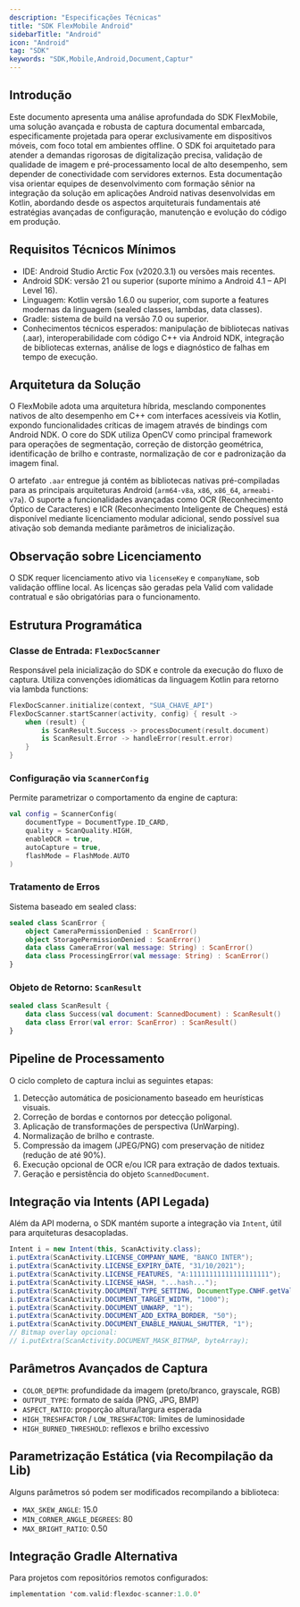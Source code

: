 ```yaml
---
description: "Especificações Técnicas"
title: "SDK FlexMobile Android"
sidebarTitle: "Android"
icon: "Android"
tag: "SDK"
keywords: "SDK,Mobile,Android,Document,Captur"
---
```


## Introdução

Este documento apresenta uma análise aprofundada do SDK FlexMobile, uma solução avançada e robusta de captura documental embarcada, especificamente projetada para operar exclusivamente em dispositivos móveis, com foco total em ambientes offline. O SDK foi arquitetado para atender a demandas rigorosas de digitalização precisa, validação de qualidade de imagem e pré-processamento local de alto desempenho, sem depender de conectividade com servidores externos. Esta documentação visa orientar equipes de desenvolvimento com formação sênior na integração da solução em aplicações Android nativas desenvolvidas em Kotlin, abordando desde os aspectos arquiteturais fundamentais até estratégias avançadas de configuração, manutenção e evolução do código em produção.

## Requisitos Técnicos Mínimos

- IDE: Android Studio Arctic Fox (v2020.3.1) ou versões mais recentes.
- Android SDK: versão 21 ou superior (suporte mínimo a Android 4.1 – API Level 16).
- Linguagem: Kotlin versão 1.6.0 ou superior, com suporte a features modernas da linguagem (sealed classes, lambdas, data classes).
- Gradle: sistema de build na versão 7.0 ou superior.
- Conhecimentos técnicos esperados: manipulação de bibliotecas nativas (.aar), interoperabilidade com código C\+\+ via Android NDK, integração de bibliotecas externas, análise de logs e diagnóstico de falhas em tempo de execução.

## Arquitetura da Solução

O FlexMobile adota uma arquitetura híbrida, mesclando componentes nativos de alto desempenho em C\+\+ com interfaces acessíveis via Kotlin, expondo funcionalidades críticas de imagem através de bindings com Android NDK. O core do SDK utiliza OpenCV como principal framework para operações de segmentação, correção de distorção geométrica, identificação de brilho e contraste, normalização de cor e padronização da imagem final.

O artefato `.aar` entregue já contém as bibliotecas nativas pré-compiladas para as principais arquiteturas Android (`arm64-v8a`, `x86`, `x86_64`, `armeabi-v7a`). O suporte a funcionalidades avançadas como OCR (Reconhecimento Óptico de Caracteres) e ICR (Reconhecimento Inteligente de Cheques) está disponível mediante licenciamento modular adicional, sendo possível sua ativação sob demanda mediante parâmetros de inicialização.

## Observação sobre Licenciamento

O SDK requer licenciamento ativo via `licenseKey` e `companyName`, sob validação offline local. As licenças são geradas pela Valid com validade contratual e são obrigatórias para o funcionamento.

## Estrutura Programática

### Classe de Entrada: `FlexDocScanner`

Responsável pela inicialização do SDK e controle da execução do fluxo de captura. Utiliza convenções idiomáticas da linguagem Kotlin para retorno via lambda functions:

```kotlin
FlexDocScanner.initialize(context, "SUA_CHAVE_API")
FlexDocScanner.startScanner(activity, config) { result ->
    when (result) {
        is ScanResult.Success -> processDocument(result.document)
        is ScanResult.Error -> handleError(result.error)
    }
}
```

### Configuração via `ScannerConfig`

Permite parametrizar o comportamento da engine de captura:

```kotlin
val config = ScannerConfig(
    documentType = DocumentType.ID_CARD,
    quality = ScanQuality.HIGH,
    enableOCR = true,
    autoCapture = true,
    flashMode = FlashMode.AUTO
)
```

### Tratamento de Erros

Sistema baseado em sealed class:

```kotlin
sealed class ScanError {
    object CameraPermissionDenied : ScanError()
    object StoragePermissionDenied : ScanError()
    data class CameraError(val message: String) : ScanError()
    data class ProcessingError(val message: String) : ScanError()
}
```

### Objeto de Retorno: `ScanResult`

```kotlin
sealed class ScanResult {
    data class Success(val document: ScannedDocument) : ScanResult()
    data class Error(val error: ScanError) : ScanResult()
}
```

## Pipeline de Processamento

O ciclo completo de captura inclui as seguintes etapas:

1. Detecção automática de posicionamento baseado em heurísticas visuais.
2. Correção de bordas e contornos por detecção poligonal.
3. Aplicação de transformações de perspectiva (UnWarping).
4. Normalização de brilho e contraste.
5. Compressão da imagem (JPEG/PNG) com preservação de nitidez (redução de até 90%).
6. Execução opcional de OCR e/ou ICR para extração de dados textuais.
7. Geração e persistência do objeto `ScannedDocument`.

## Integração via Intents (API Legada)

Além da API moderna, o SDK mantém suporte a integração via `Intent`, útil para arquiteturas desacopladas.

```java
Intent i = new Intent(this, ScanActivity.class);
i.putExtra(ScanActivity.LICENSE_COMPANY_NAME, "BANCO INTER");
i.putExtra(ScanActivity.LICENSE_EXPIRY_DATE, "31/10/2021");
i.putExtra(ScanActivity.LICENSE_FEATURES, "A:11111111111111111111");
i.putExtra(ScanActivity.LICENSE_HASH, "...hash...");
i.putExtra(ScanActivity.DOCUMENT_TYPE_SETTING, DocumentType.CNHF.getValue());
i.putExtra(ScanActivity.DOCUMENT_TARGET_WIDTH, "1000");
i.putExtra(ScanActivity.DOCUMENT_UNWARP, "1");
i.putExtra(ScanActivity.DOCUMENT_ADD_EXTRA_BORDER, "50");
i.putExtra(ScanActivity.DOCUMENT_ENABLE_MANUAL_SHUTTER, "1");
// Bitmap overlay opcional:
// i.putExtra(ScanActivity.DOCUMENT_MASK_BITMAP, byteArray);
```

## Parâmetros Avançados de Captura

- `COLOR_DEPTH`: profundidade da imagem (preto/branco, grayscale, RGB)
- `OUTPUT_TYPE`: formato de saída (PNG, JPG, BMP)
- `ASPECT_RATIO`: proporção altura/largura esperada
- `HIGH_TRESHFACTOR` / `LOW_TRESHFACTOR`: limites de luminosidade
- `HIGH_BURNED_THRESHOLD`: reflexos e brilho excessivo

## Parametrização Estática (via Recompilação da Lib)

Alguns parâmetros só podem ser modificados recompilando a biblioteca:

- `MAX_SKEW_ANGLE`: 15.0
- `MIN_CORNER_ANGLE_DEGREES`: 80
- `MAX_BRIGHT_RATIO`: 0.50

## Integração Gradle Alternativa

Para projetos com repositórios remotos configurados:

```kotlin
implementation 'com.valid:flexdoc-scanner:1.0.0'
```